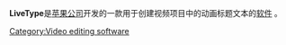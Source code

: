{{unreferenced|time=2010-11-10T05:32:20+00:00}}
{{Infobox_Software 
|name = LiveType
|screenshot = <!-- 檔案不存在 [[Image:LiveType_Screenshot.png|220px]] -->
|logo = <!-- Deleted image removed: [[Image:LiveType.png|48px]]  -->
|caption = LiveType version 1 
|developer = [[Apple_Inc.|Apple Inc.]] 
|latest_release_version = 2.1 
|latest_release_date = {{Release date and age|df=yes|2006|3|30}}
|operating_system = [[Mac_OS_X|Mac OS X]] 
|genre = [[Video_editing|Video editing]] 
|license = Proprietary 
|website = [https://web.archive.org/web/20060209033922/http://www.apple.com/finalcutstudio/finalcutpro/livetype.html LiveType]}}

'''LiveType'''是[[苹果公司|苹果公司]]开发的一款用于创建视频项目中的动画标题文本的[[软件|软件]] 。

[[Category:Video_editing_software|Category:Video editing software]]